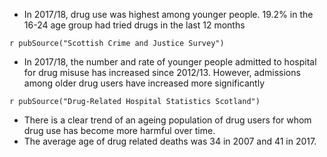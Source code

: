 * In 2017/18, drug use was highest among younger people. 19.2% in the 16-24 age group had tried drugs in the last 12 months 

`r pubSource("Scottish Crime and Justice Survey")`
 
* In 2017/18, the number and rate of younger people admitted to hospital for drug misuse has increased since 2012/13. However, admissions among older drug users have increased more significantly

`r pubSource("Drug-Related Hospital Statistics Scotland")`

* There is a clear trend of an ageing population of drug users for whom drug use has become more harmful over time. 
* The average age of drug related deaths was 34 in 2007 and 41 in 2017. 


 
